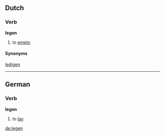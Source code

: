 ==Dutch==
===Verb===
'''legen'''

# to [[empty]]

====Synonyms====
[[ledigen]]

----
==German==
===Verb===
'''legen'''

# to [[lay]]

[[de:legen]]